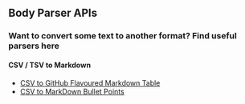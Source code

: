 ## Body Parser APIs

### Want to convert some text to another format? Find useful parsers here

#### CSV / TSV to Markdown
- [CSV to GitHub Flavoured Markdown Table ](/CSVTable)
- [CSV to MarkDown Bullet Points](/CSVBullet)
